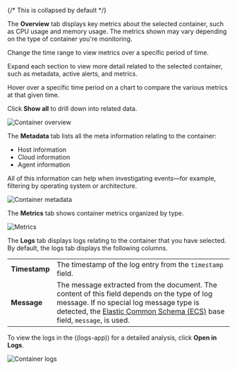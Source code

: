 {/* This is collapsed by default */}

<DocAccordion buttonContent="Overview">

The **Overview** tab displays key metrics about the selected container, such as CPU usage and memory usage.
The metrics shown may vary depending on the type of container you're monitoring.

Change the time range to view metrics over a specific period of time.

Expand each section to view more detail related to the selected container, such as metadata,
active alerts, and metrics.

Hover over a specific time period on a chart to compare the various metrics at that given time.

Click **Show all** to drill down into related data.

![Container overview](../images/overview-overlay-containers.png)

</DocAccordion>

<DocAccordion buttonContent="Metadata">

The **Metadata** tab lists all the meta information relating to the container:

* Host information
* Cloud information
* Agent information

All of this information can help when investigating events—for example, filtering by operating system or architecture.

![Container metadata](../images/metadata-overlay-containers.png)

</DocAccordion>

<DocAccordion buttonContent="Metrics">

The **Metrics** tab shows container metrics organized by type.

![Metrics](../images/metrics-overlay-containers.png)

</DocAccordion>

<DocAccordion buttonContent="Logs">

The **Logs** tab displays logs relating to the container that you have selected. By default, the logs tab displays the following columns.

|  |  |
|---|---|
| **Timestamp** | The timestamp of the log entry from the `timestamp` field.  |
| **Message** | The message extracted from the document. The content of this field depends on the type of log message. If no special log message type is detected, the [Elastic Common Schema (ECS)](((ecs-ref))/ecs-base.html) base field, `message`, is used. |

To view the logs in the ((logs-app)) for a detailed analysis, click **Open in Logs**.

![Container logs](../images/logs-overlay-containers.png)

</DocAccordion>
